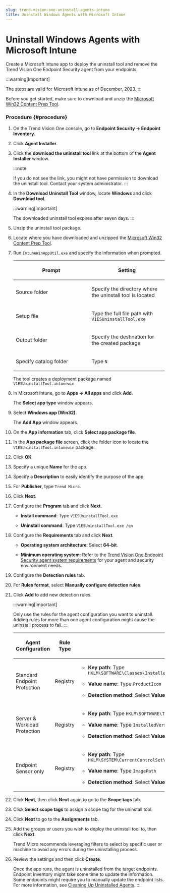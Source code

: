 ```yaml
---
slug: trend-vision-one-uninstall-agents-intune
title: Uninstall Windows Agents with Microsoft Intune
---
```

# Uninstall Windows Agents with Microsoft Intune

Create a Microsoft Intune app to deploy the uninstall tool and remove the Trend Vision One Endpoint Security agent from your endpoints.

:::warning[Important]

The steps are valid for Microsoft Intune as of December, 2023.
:::

Before you get started, make sure to download and unzip the [Microsoft Win32 Content Prep Tool](https://github.com/Microsoft/Microsoft-Win32-Content-Prep-Tool).

### Procedure {#procedure}

1.  On the Trend Vision One console, go to **Endpoint Security → Endpoint Inventory**.

2.  Click **Agent Installer**.

3.  Click the **download the uninstall tool** link at the bottom of the **Agent Installer** window.

    :::note

    If you do not see the link, you might not have permission to download the uninstall tool. Contact your system administrator.
    :::

4.  In the **Download Uninstall Tool** window, locate **Windows** and click **Download tool**.

    :::warning[Important]

    The downloaded uninstall tool expires after seven days.
    :::

5.  Unzip the uninstall tool package.

6.  Locate where you have downloaded and unzipped the [Microsoft Win32 Content Prep Tool](https://github.com/Microsoft/Microsoft-Win32-Content-Prep-Tool).

7.  Run `IntuneWinAppUtil.exe` and specify the information when prompted.

    <table>
    <colgroup>
    <col style="width: 50%" />
    <col style="width: 50%" />
    </colgroup>
    <thead>
    <tr>
    <th><p>Prompt</p></th>
    <th><p>Setting</p></th>
    </tr>
    </thead>
    <tbody>
    <tr>
    <td><p>Source folder</p></td>
    <td><p>Specify the directory where the uninstall tool is located</p></td>
    </tr>
    <tr>
    <td><p>Setup file</p></td>
    <td><p>Type the full file path with <code>V1ESUninstallTool.exe</code></p></td>
    </tr>
    <tr>
    <td><p>Output folder</p></td>
    <td><p>Specify the destination for the created package</p></td>
    </tr>
    <tr>
    <td><p>Specify catalog folder</p></td>
    <td><p>Type <code>N</code></p></td>
    </tr>
    </tbody>
    </table>

    The tool creates a deployment package named `V1ESUninstallTool.intunewin`

8.  In Microsoft Intune, go to **Apps → All apps** and click **Add**.

    The **Select app type** window appears.

9.  Select **Windows app (Win32)**.

    The **Add App** window appears.

10. On the **App information** tab, click **Select app package file**.

11. In the **App package file** screen, click the folder icon to locate the `V1ESUninstallTool.intunewin` package.

12. Click **OK**.

13. Specify a unique **Name** for the app.

14. Specify a **Description** to easily identify the purpose of the app.

15. For **Publisher**, type `Trend Micro`.

16. Click **Next**.

17. Configure the **Program** tab and click **Next**.

    - **Install command**: Type `V1ESUninstallTool.exe`

    - **Uninstall command**: Type `V1ESUninstallTool.exe /qn`

18. Configure the **Requirements** tab and click **Next**.

    - **Operating system architecture**: Select **64-bit**.

    - **Minimum operating system**: Refer to the [Trend Vision One Endpoint Security agent system requirements](endpoint-agent-system-requirements.mdx) for your agent and security environment needs.

19. Configure the **Detection rules** tab.

20. For **Rules format**, select **Manually configure detection rules**.

21. Click **Add** to add new detection rules.

    :::warning[Important]

    Only use the rules for the agent configuration you want to uninstall. Adding rules for more than one agent configuration might cause the uninstall process to fail.
    :::

    <table>
    <colgroup>
    <col style="width: 25%" />
    <col style="width: 25%" />
    <col style="width: 50%" />
    </colgroup>
    <thead>
    <tr>
    <th><p>Agent Configuration</p></th>
    <th><p>Rule Type</p></th>
    <th><p>Settings</p></th>
    </tr>
    </thead>
    <tbody>
    <tr>
    <td><p>Standard Endpoint Protection</p></td>
    <td><p>Registry</p></td>
    <td><ul>
    <li><p><strong>Key path</strong>: Type <code>HKLM\SOFTWARE\Classes\Installer\Products\1EFA14817AB44D447800A6FC68A0E81D</code></p></li>
    <li><p><strong>Value name</strong>: Type <code>ProductIcon</code></p></li>
    <li><p><strong>Detection method</strong>: Select <strong>Value does not exist</strong>.</p></li>
    </ul></td>
    </tr>
    <tr>
    <td><p>Server &amp; Workload Protection</p></td>
    <td><p>Registry</p></td>
    <td><ul>
    <li><p><strong>Key path</strong>: Type <code>HKLM\SOFTWARE\TrendMicro\Deep Security Agent</code></p></li>
    <li><p><strong>Value name</strong>: Type <code>InstalledVersion</code></p></li>
    <li><p><strong>Detection method</strong>: Select <strong>Value does not exist</strong>.</p></li>
    </ul></td>
    </tr>
    <tr>
    <td><p>Endpoint Sensor only</p></td>
    <td><p>Registry</p></td>
    <td><ul>
    <li><p><strong>Key path</strong>: Type <code>HKLM\SYSTEM\CurrentControlSet\Services\CloudEndpointService</code></p></li>
    <li><p><strong>Value name</strong>: Type <code>ImagePath</code></p></li>
    <li><p><strong>Detection method</strong>: Select <strong>Value does not exist</strong>.</p></li>
    </ul></td>
    </tr>
    </tbody>
    </table>

22. Click **Next**, then click **Next** again to go to the **Scope tags** tab.

23. Click **Select scope tags** to assign a scope tag for the uninstall tool.

24. Click **Next** to go to the **Assignments** tab.

25. Add the groups or users you wish to deploy the uninstall tool to, then click **Next**.

    Trend Micro recommends leveraging filters to select by specific user or machine to avoid any errors during the uninstalling process.

26. Review the settings and then click **Create**.

    Once the app runs, the agent is uninstalled from the target endpoints. Endpoint Inventory might take some time to update the information. Some endpoints might require you to manually update the endpoint lists. For more information, see [Cleaning Up Uninstalled Agents](cleaning-up-uninstalled-agents.mdx).
::::
